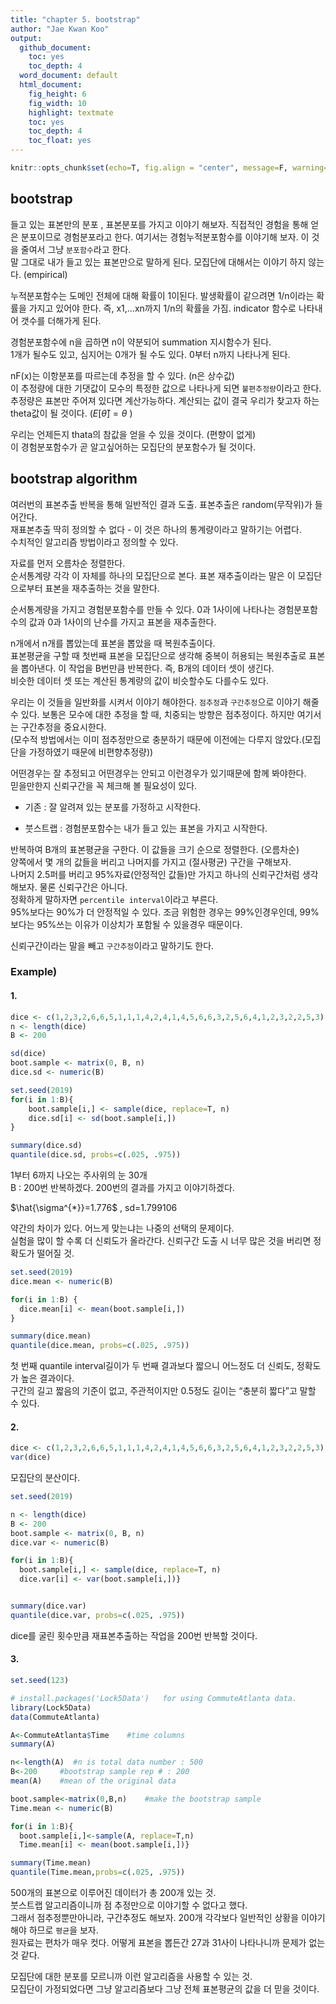 ```yaml
---
title: "chapter 5. bootstrap"
author: "Jae Kwan Koo"
output:
  github_document:
    toc: yes
    toc_depth: 4
  word_document: default
  html_document:
    fig_height: 6
    fig_width: 10
    highlight: textmate
    toc: yes
    toc_depth: 4
    toc_float: yes
---  
```


```r
knitr::opts_chunk$set(echo=T, fig.align = "center", message=F, warning=F, fig.height = 5, cache=F, dpi = 300, dev = "png")
```  

## bootstrap  

들고 있는 표본만의 분포 , 표본분포를 가지고 이야기 해보자. 직접적인 경험을 통해 얻은 분포이므로 경험분포라고 한다. 여기서는 경험누적분포함수를 이야기해 보자. 이 것을 줄여서 그냥 `분포함수`라고 한다.  
말 그대로 내가 들고 있는 표본만으로 말하게 된다. 모집단에 대해서는 이야기 하지 않는다. (empirical)  

누적분포함수는 도메인 전체에 대해 확률이 1이된다. 발생확률이 같으려면 1/n이라는 확률을 가지고 있어야 한다. 즉, x1,...xn까지 1/n의 확률을 가짐. indicator 함수로 나타내어 갯수를 더해가게 된다.  

경험분포함수에 n을 곱하면 n이 약분되어 summation 지시함수가 된다.  
1개가 될수도 있고, 심지어는 0개가 될 수도 있다. 0부터 n까지 나타나게 된다.  


nF(x)는 이항분포를 따르는데 추정을 할 수 있다. (n은 상수값)  
이 추정량에 대한 기댓값이 모수의 특정한 값으로 나타나게 되면 `불편추정량`이라고 한다. 추정량은 표본만 주어져 있다면 계산가능하다. 계산되는 값이 결국 우리가 찾고자 하는 theta값이 될 것이다. ($E[\hat{\theta}] = \theta$ )  

우리는 언제든지 thata의 참값을 얻을 수 있을 것이다. (편향이 없게)  
이 경험분포함수가 곧 알고싶어하는 모집단의 분포함수가 될 것이다.


## bootstrap algorithm  

여러번의 표본추출 반복을 통해 일반적인 결과 도출. 표본추출은 random(무작위)가 들어간다.  
재표본추출 딱히 정의할 수 없다 - 이 것은 하나의 통계량이라고 말하기는 어렵다.  
수치적인 알고리즘 방법이라고 정의할 수 있다.

자료를 먼저 오름차순 정렬한다.  
순서통계량 각각 이 자체를 하나의 모집단으로 본다. 표본 재추출이라는 말은 이 모집단으로부터 표본을 재추출하는 것을 말한다.  

순서통계량을 가지고 경험분포함수를 만들 수 있다. 0과 1사이에 나타나는 경험분포함수의 값과 0과 1사이의 난수를 가지고 표본을 재추출한다.  

n개에서 n개를 뽑았는데 표본을 뽑았을 때 복원추출이다.  
표본평균을 구할 때 첫번째 표본을 모집단으로 생각해 중복이 허용되는 복원추출로 표본을 뽑아낸다.
이 작업을 B번만큼 반복한다. 즉, B개의 데이터 셋이 생긴다.  
비슷한 데이터 셋 또는 계산된 통계량의 값이 비슷할수도 다를수도 있다.  

우리는 이 것들을 일반화를 시켜서 이야기 해야한다. `점추정`과 `구간추정`으로 이야기 해줄 수 있다.
보통은 모수에 대한 추정을 할 때, 치중되는 방향은 점추정이다. 하지만 여기서는 구간추정을 중요시한다.  
(모수적 방법에서는 이미 점추정만으로 충분하기 때문에 이전에는 다루지 않았다.(모집단을 가정하였기 때문에 비편향추정량))  

어떤경우는 잘 추정되고 어떤경우는 안되고 이런경우가 있기때문에 함께 봐야한다.  
믿을만한지 신뢰구간을 꼭 체크해 볼 필요성이 있다.  


* 기존 : 잘 알려져 있는 분포를 가정하고 시작한다.

* 붓스트랩 : 경험분포함수는 내가 들고 있는 표본을 가지고 시작한다.  

반복하여 B개의 표본평균을 구한다. 이 값들을 크기 순으로 정렬한다. (오름차순)  
양쪽에서 몇 개의 값들을 버리고 나머지를 가지고 (절사평균) 구간을 구해보자.  
나머지 2.5퍼를 버리고 95%자료(안정적인 값들)만 가지고 하나의 신뢰구간처럼 생각해보자. 물론 신뢰구간은 아니다.  
정확하게 말하자면 `percentile interval`이라고 부른다.  
95%보다는 90%가 더 안정적일 수 있다. 조금 위험한 경우는 99%인경우인데, 99%보다는 95%쓰는 이유가
이상치가 포함될 수 있을경우 때문이다.  

신뢰구간이라는 말을 빼고 `구간추정`이라고 말하기도 한다.  

### Example)  

#### 1.

```r
dice <- c(1,2,3,2,6,6,5,1,1,1,4,2,4,1,4,5,6,6,3,2,5,6,4,1,2,3,2,2,5,3)
n <- length(dice)
B <- 200

sd(dice)
boot.sample <- matrix(0, B, n)
dice.sd <- numeric(B)

set.seed(2019)
for(i in 1:B){
	boot.sample[i,] <- sample(dice, replace=T, n)
	dice.sd[i] <- sd(boot.sample[i,])
}

summary(dice.sd)
quantile(dice.sd, probs=c(.025, .975))
```  

1부터 6까지 나오는 주사위의 눈 30개  
B : 200번 반복하겠다. 200번의 결과를 가지고 이야기하겠다.  

$\hat{\sigma^{*}}=1.776$ , sd=1.799106  

약간의 차이가 있다. 어느게 맞는냐는 나중의 선택의 문제이다.  
실험을 많이 할 수록 더 신뢰도가 올라간다. 신뢰구간 도출 시 너무 많은 것을 버리면 정확도가 떨어질 것.  


```r
set.seed(2019)
dice.mean <- numeric(B)

for(i in 1:B) {
  dice.mean[i] <- mean(boot.sample[i,])
}

summary(dice.mean)
quantile(dice.mean, probs=c(.025, .975))
```

첫 번째 quantile interval길이가 두 번째 결과보다 짧으니 어느정도 더 신뢰도, 정확도가 높은 결과이다.  
구간의 길고 짧음의 기준이 없고, 주관적이지만 0.5정도 길이는 "충분히 짧다"고 말할 수 있다.  

#### 2.  

```r
dice <- c(1,2,3,2,6,6,5,1,1,1,4,2,4,1,4,5,6,6,3,2,5,6,4,1,2,3,2,2,5,3)
var(dice)
```  

모집단의 분산이다.  

```r
set.seed(2019)

n <- length(dice)
B <- 200
boot.sample <- matrix(0, B, n)
dice.var <- numeric(B)

for(i in 1:B){
  boot.sample[i,] <- sample(dice, replace=T, n)
  dice.var[i] <- var(boot.sample[i,])}


summary(dice.var)
quantile(dice.var, probs=c(.025, .975))
```  

dice를 굴린 횟수만큼 재표본추출하는 작업을 200번 반복할 것이다. 

#### 3.  

```r
set.seed(123)

# install.packages('Lock5Data')   for using CommuteAtlanta data.
library(Lock5Data)
data(CommuteAtlanta)

A<-CommuteAtlanta$Time    #time columns
summary(A)

n<-length(A)  #n is total data number : 500
B<-200     #bootstrap sample rep # : 200
mean(A)    #mean of the original data

boot.sample<-matrix(0,B,n)    #make the bootstrap sample
Time.mean <- numeric(B)

for(i in 1:B){ 
  boot.sample[i,]<-sample(A, replace=T,n)
  Time.mean[i] <- mean(boot.sample[i,])}

summary(Time.mean)
quantile(Time.mean,probs=c(.025, .975))
```  

500개의 표본으로 이루어진 데이터가 총 200개 있는 것.  
붓스트랩 알고리즘이니까 점 추정만으로 이야기할 수 없다고 했다.  
그래서 점추정뿐만아니라, 구간추정도 해보자.
200개 각각보다 일반적인 상황을 이야기해야 하므로 `평균`을 보자.  
원자료는 편차가 매우 컷다. 어떻게 표본을 뽑든간 27과 31사이 나타나니까 문제가 없는 것 같다.

모집단에 대한 분포를 모르니까 이런 알고리즘을 사용할 수 있는 것.  
모집단이 가정되었다면 그냥 알고리즘보다 그냥 전체 표본평균의 값을 더 믿을 것이다.  